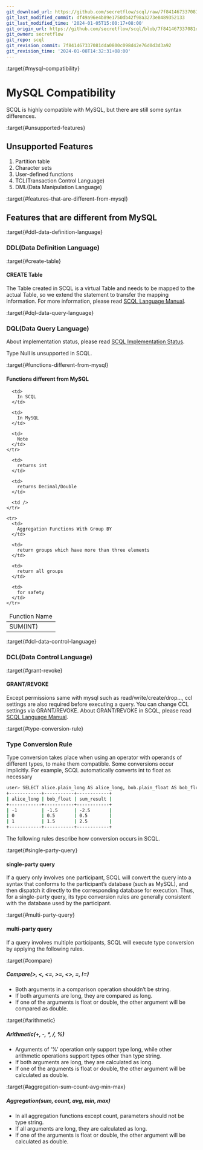 ```yaml
---
git_download_url: https://github.com/secretflow/scql/raw/7f841467337081dda0800c098d42e76d0d3d3a92/docs/reference/lang/mysql-compatibility.rst
git_last_modified_commit: df49a96e4b89e1750db42f98a3273e8489352133
git_last_modified_time: '2024-01-05T15:00:17+08:00'
git_origin_url: https://github.com/secretflow/scql/blob/7f841467337081dda0800c098d42e76d0d3d3a92/docs/reference/lang/mysql-compatibility.rst
git_owner: secretflow
git_repo: scql
git_revision_commit: 7f841467337081dda0800c098d42e76d0d3d3a92
git_revision_time: '2024-01-08T14:32:31+08:00'
---
```


:target{#mysql-compatibility}

# MySQL Compatibility

SCQL is highly compatible with MySQL, but there are still some syntax differences.

:target{#unsupported-features}

## Unsupported Features

1. Partition table
2. Character sets
3. User-defined functions
4. TCL(Transaction Control Language)
5. DML(Data Manipulation Language)

:target{#features-that-are-different-from-mysql}

## Features that are different from MySQL

:target{#ddl-data-definition-language}

### DDL(Data Definition Language)

:target{#create-table}

#### CREATE Table

The Table created in SCQL is a virtual Table and needs to be mapped to the actual Table, so we extend the statement to transfer the mapping information. For more information, please read [SCQL Language Manual](manual.mdx).

:target{#dql-data-query-language}

### DQL(Data Query Language)

About implementation status, please read [SCQL Implementation Status](../implementation-status.mdx).

<Container type="note">
  Type Null is unsupported in SCQL.
</Container>

:target{#functions-different-from-mysql}

#### Functions different from MySQL

<table>
  <thead>
    <tr>
      <td>
        Function Name
      </td>

      <td>
        In SCQL
      </td>

      <td>
        In MySQL
      </td>

      <td>
        Note
      </td>
    </tr>
  </thead>

  <tbody>
    <tr>
      <td>
        SUM(INT)
      </td>

      <td>
        returns int
      </td>

      <td>
        returns Decimal/Double
      </td>

      <td />
    </tr>

    <tr>
      <td>
        Aggregation Functions With Group BY
      </td>

      <td>
        return groups which have more than three elements
      </td>

      <td>
        return all groups
      </td>

      <td>
        for safety
      </td>
    </tr>
  </tbody>
</table>

:target{#dcl-data-control-language}

### DCL(Data Control Language)

:target{#grant-revoke}

#### GRANT/REVOKE

Except permissions same with mysql such as read/write/create/drop…, ccl settings are also required before executing a query. You can change CCL settings via GRANT/REVOKE. About GRANT/REVOKE in SCQL, please read [SCQL Language Manual](manual.mdx).

:target{#type-conversion-rule}

### Type Conversion Rule

Type conversion takes place when using an operator with operands of different types, to make them compatible. Some conversions occur implicitly.
For example, SCQL automatically converts int to float as necessary

```bash
user> SELECT alice.plain_long AS alice_long, bob.plain_float AS bob_float, alice.plain_long + bob.plain_float AS sum_result FROM alice INNER JOIN bob ON alice.id = bob.id;
+------------+-----------+------------+
| alice_long | bob_float | sum_result |
+------------+-----------+------------+
| -1         | -1.5      | -2.5       |
| 0          | 0.5       | 0.5        |
| 1          | 1.5       | 2.5        |
+------------+-----------+------------+
```

The following rules describe how conversion occurs in SCQL.

:target{#single-party-query}

#### single-party query

If a query only involves one participant, SCQL will convert the query into a syntax that conforms to the participant’s database (such as MySQL),
and then dispatch it directly to the corresponding database for execution. Thus, for a single-party query, its type conversion rules are generally
consistent with the database used by the participant.

:target{#multi-party-query}

#### multi-party query

If a query involves multiple participants, SCQL will execute type conversion by applying the following rules.

:target{#compare}

##### Compare(>, \<, \<=, >=, \<>, =, !=)

- Both arguments in a comparison operation shouldn’t be string.
- If both arguments are long, they are compared as long.
- If one of the arguments is float or double, the other argument will be compared as double.

:target{#arithmetic}

##### Arithmetic(+, -, \*, /, %)

- Arguments of ‘%’ operation only support type long, while other arithmetic operations support types other than type string.
- If both arguments are long, they are calculated as long.
- If one of the arguments is float or double, the other argument will be calculated as double.

:target{#aggregation-sum-count-avg-min-max}

##### Aggregation(sum, count, avg, min, max)

- In all aggregation functions except count, parameters should not be type string.
- If all arguments are long, they are calculated as long.
- If one of the arguments is float or double, the other argument will be calculated as double.
